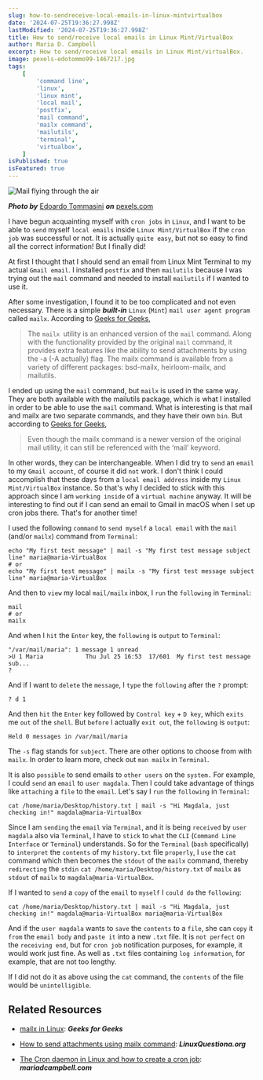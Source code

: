 ```yaml
---
slug: how-to-sendreceive-local-emails-in-linux-mintvirtualbox
date: '2024-07-25T19:36:27.998Z'
lastModified: '2024-07-25T19:36:27.998Z'
title: How to send/receive local emails in Linux Mint/VirtualBox
author: Maria D. Campbell
excerpt: How to send/receive local emails in Linux Mint/virtualBox.
image: pexels-edotommo99-1467217.jpg
tags:
    [
        'command line',
        'linux',
        'linux mint',
        'local mail',
        'postfix',
        'mail command',
        'mailx command',
        'mailutils',
        'terminal',
        'virtualbox',
    ]
isPublished: true
isFeatured: true
---
```


![Mail flying through the air](pexels-edotommo99-1467217.jpg)

**_Photo by_** [Edoardo Tommasini](https://www.pexels.com/@edotommo99/) **_on_**
[pexels.com](https://www.pexels.com/photo/selective-focus-photo-of-hanging-papers-on-clothes-line-1467217/)

I have begun acquainting myself with `cron jobs` in `Linux`, and I want to be
able to `send` myself `local emails` inside `Linux Mint/VirtualBox` if the
`cron job` was successful or not. It is actually `quite easy`, but not so easy
to find all the correct information! But I finally did!

At first I thought that I should send an email from Linux Mint Terminal to my
actual `Gmail email`. I installed `postfix` and then `mailutils` because I was
trying out the `mail` command and needed to install `mailutils` if I wanted to
use it.

After some investigation, I found it to be too complicated and not even
necessary. There is a simple **_built-in_** `Linux` (`Mint`)
`mail user agent program` called `mailx`. According to
[Geeks for Geeks](https://www.geeksforgeeks.org/mailx-in-linux/),

> The `mailx `utility is an enhanced version of the `mail` command. Along with
> the functionality provided by the original `mail` command, it provides extra
> features like the ability to send attachments by using the -a (-A actually)
> flag. The mailx command is available from a variety of different packages:
> bsd-mailx, heirloom-mailx, and mailutils.

I ended up using the `mail` command, but `mailx` is used in the same way. They
are both available with the mailutils package, which is what I installed in
order to be able to use the `mail` command. What is interesting is that mail and
mailx are two separate commands, and they have their own `bin`. But according to
[Geeks for Geeks](https://www.geeksforgeeks.org/mailx-in-linux/),

> Even though the mailx command is a newer version of the original mail utility,
> it can still be referenced with the ‘mail’ keyword.

In other words, they can be interchangeable. When I did try to `send` an `email`
to my `Gmail account`, of course it did `not` work. I don't think I could
accomplish that these days from a `local email address` inside my
`Linux Mint/VirtualBox` instance. So that's why I decided to stick with this
approach since I am `working inside` of a `virtual machine` anyway. It will be
interesting to find out if I can send an email to Gmail in macOS when I set up
cron jobs there. That's for another time!

I used the following `command` to `send myself` a `local email` with the `mail`
(and/or `mailx`) command from `Terminal`:

```shell
echo "My first test message" | mail -s "My first test message subject line" maria@maria-VirtualBox
# or
echo "My first test message" | mailx -s "My first test message subject line" maria@maria-VirtualBox
```

And then to `view` my local `mail/mailx` inbox, I `run` the `following` in
`Terminal`:

```shell
mail
# or
mailx
```

And when I `hit` the `Enter` key, the `following` is `output` to `Terminal`:

```shell
"/var/mail/maria": 1 message 1 unread
>U 1 Maria            Thu Jul 25 16:53  17/601  My first test message sub...
?
```

And if I want to `delete` the `message`, I `type` the `following` after the `?`
prompt:

```shell
? d 1
```

And then `hit` the `Enter` key followed by `Control key` + `D key`, which
`exits` me `out` of the `shell`. But `before` I actually `exit out`, the
`following` is `output`:

```shell
Held 0 messages in /var/mail/maria
```

The `-s` flag stands for `subject`. There are other options to choose from with
`mailx`. In order to learn more, check out `man mailx` in `Terminal`.

It is also `possible` to send emails to `other users` on the `system.` For
example, I could `send` an `email` to `user magdala`. Then I could take
advantage of things like `attaching` a `file` to the `email`. Let's say I `run`
the `following` in `Terminal`:

```shell
cat /home/maria/Desktop/history.txt | mail -s "Hi Magdala, just checking in!" magdala@maria-VirtualBox
```

Since I am `sending` the `email` via `Terminal`, and it is being `received` by
`user magdala` also via `Terminal`, I have to `stick` to `what` the `CLI`
(`Command Line Interface` or `Terminal`) understands. So for the `Terminal`
(`bash` specifically) to `interpret` the `contents` of my `history.txt` file
`properly`, I `use` the `cat` command which then becomes the `stdout` of the
`mailx` command, thereby `redirecting` the `stdin`
`cat /home/maria/Desktop/history.txt` of `mailx` as `stdout` of `mailx` to
`magdala@maria-VirtualBox`.

If I wanted to `send` a `copy` of the `email` to `myself` I `could do` the
`following`:

```shell
cat /home/maria/Desktop/history.txt | mail -s "Hi Magdala, just checking in!" magdala@maria-VirtualBox maria@maria-VirtualBox
```

And if the `user magdala` wants to `save` the `contents` to a `file`, she can
`copy` it `from` the `email body` and `paste it` into a new `.txt` file. It is
`not perfect` on the `receiving end`, but for `cron job` notification purposes,
for example, it would work just fine. As well as `.txt` files containing
`log information`, for example, that are not too lengthy.

If I did not do it as above using the `cat` command, the `contents` of the file
would be `unintelligible`.

## Related Resources

-   [mailx in Linux](https://www.geeksforgeeks.org/mailx-in-linux/): **_Geeks
    for Geeks_**

-   [How to send attachments using mailx command](https://www.linuxquestions.org/questions/linux-newbie-8/how-to-send-attachments-using-mailx-command-4175669007/):
    **_LinuxQuestiona.org_**

-   [The Cron daemon in Linux and how to create a cron job](/blog/the-cron-daemon-in-linux-and-how-to-create-a-cron-job):
    **_mariadcampbell.com_**
